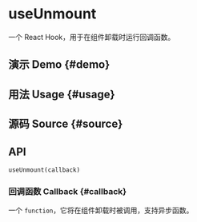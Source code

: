# useUnmount


<HooksType category={frontmatter.category} />

一个 React Hook，用于在组件卸载时运行回调函数。

## 演示 Demo \{#demo}


<App />

## 用法 Usage \{#usage}



## 源码 Source \{#source}


<Source />

## API

```tsx
useUnmount(callback)
```

### 回调函数 Callback \{#callback}

一个 `function`，它将在组件卸载时被调用，支持异步函数。
